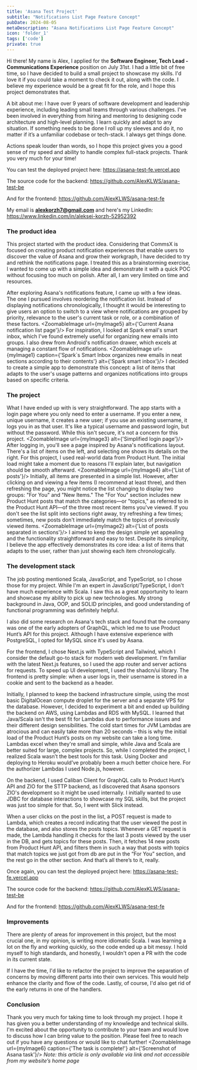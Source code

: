 ```yaml
---
title: 'Asana Test Project'
subtitle: "Notifications List Page Feature Concept"
pubDate: 2024-08-05
metaDescription: "Asana Notifications List Page Feature Concept"
icon: 'folder_1'
tags: ['code']
private: true
---
```




Hi there! My name is Alex, I applied for the **Software Engineer, Tech Lead - Communications Experience** position on July 31st. I had a little bit of free time, so I have decided to build a small project to showcase my skills. I'd love it if you could take a moment to check it out, along with the code. I believe my experience would be a great fit for the role, and I hope this project demonstrates that.

A bit about me: I have over 9 years of software development and leadership experience, including leading small teams through various challenges. I've been involved in everything from hiring and mentoring to designing code architecture and high-level planning. I learn quickly and adapt to any situation. If something needs to be done I roll up my sleeves and do it, no matter if it’s a unfamiliar codebase or tech-stack. I always get things done.

Actions speak louder than words, so I hope this project gives you a good sense of my speed and ability to handle complex full-stack projects. Thank you very much for your time!

You can test the deployed project here: https://asana-test-fe.vercel.app

The source code for the backend: https://github.com/AlexKLWS/asana-test-be

And for the frontend: https://github.com/AlexKLWS/asana-test-fe

My email is **alexkorzh7@gmail.com** and here's my LinkedIn: https://www.linkedin.com/in/aleksei-korzh-52952392

### The product idea

This project started with the product idea. Considering that CommsX is focused on creating product notification experiences that enable users to discover the value of Asana and grow their workgraph, I have decided to try and rethink the notifications page. I treated this as a brainstorming exercise, I wanted to come up with a simple idea and demonstrate it with a quick POC without focusing too much on polish. After all, I am very limited on time and resources.

After exploring Asana's notifications feature, I came up with a few ideas. The one I pursued involves reordering the notification list. Instead of displaying notifications chronologically, I thought it would be interesting to give users an option to switch to a view where notifications are grouped by priority, relevance to the user's current task or role, or a combination of these factors.
<ZoomableImage url={myImage5} alt={'Current Asana notification list page'}/>
For inspiration, I looked at Spark email's smart inbox, which I've found extremely useful for organizing new emails into groups. I also drew from Android's notification drawer, which excels at managing a constant flow of notifications.
<ZoomableImage url={myImage1} caption={'Spark`s Smart Inbox organizes new emails in neat sections according to their contents'} alt={'Spark smart inbox'}/>
I decided to create a simple app to demonstrate this concept: a list of items that adapts to the user's usage patterns and organizes notifications into groups based on specific criteria.

### The project

What I have ended up with is very straightforward. The app starts with a login page where you only need to enter a username. If you enter a new, unique username, it creates a new user; if you use an existing username, it logs you in as that user. It's like a typical username and password login, but without the password. While this isn't secure, it's not a concern for this project.
<ZoomableImage url={myImage3} alt={'Simplified login page'}/>
After logging in, you'll see a page inspired by Asana's notifications layout. There's a list of items on the left, and selecting one shows its details on the right. For this project, I used real-world data from Product Hunt. The initial load might take a moment due to reasons I'll explain later, but navigation should be smooth afterward.
<ZoomableImage url={myImage4} alt={'List of posts'}/>
Initially, all items are presented in a simple list. However, after clicking on and viewing a few items (I recommend at least three), and then refreshing the page, you might notice the list changing to display two groups: "For You" and "New Items." The "For You" section includes new Product Hunt posts that match the categories—or "topics," as referred to in the Product Hunt API—of the three most recent items you've viewed. If you don't see the list split into sections right away, try refreshing a few times; sometimes, new posts don't immediately match the topics of previously viewed items.
<ZoomableImage url={myImage2} alt={'List of posts separated in sections'}/>
I aimed to keep the design simple yet appealing and the functionality straightforward and easy to test. Despite its simplicity, I believe the app effectively demonstrates its core idea: a list of items that adapts to the user, rather than just showing each item chronologically.

### The development stack

The job posting mentioned Scala, JavaScript, and TypeScript, so I chose those for my project. While I'm an expert in JavaScript/TypeScript, I don't have much experience with Scala. I saw this as a great opportunity to learn and showcase my ability to pick up new technologies. My strong background in Java, OOP, and SOLID principles, and good understanding of functional programming was definitely helpful.

I also did some research on Asana's tech stack and found that the company was one of the early adopters of GraphQL, which led me to use Product Hunt’s API for this project. Although I have extensive experience with PostgreSQL, I opted for MySQL since it's used by Asana.

For the frontend, I chose Next.js with TypeScript and Tailwind, which I consider the default go-to stack for modern web development. I'm familiar with the latest Next.js features, so I used the app router and server actions for requests. To speed up UI development, I used the shadcn/ui library. The frontend is pretty simple: when a user logs in, their username is stored in a cookie and sent to the backend as a header.

Initially, I planned to keep the backend infrastructure simple, using the most basic DigitalOcean compute droplet for the server and a separate VPS for the database. However, I decided to experiment a bit and ended up building the backend on AWS, using Lambdas and RDS with MySQL. I learned that Java/Scala isn't the best fit for Lambdas due to performance issues and their different design sensibilities. The cold start times for JVM Lambdas are atrocious and can easily take more than 20 seconds – this is why the initial load of the Product Hunt’s posts on my website can take a long time. Lambdas excel when they're small and simple, while Java and Scala are better suited for large, complex projects. So, while I completed the project, I realized Scala wasn’t the best tools for this task. Using Docker and deploying to Heroku would’ve probably been a much better choice here. For the authorizer Lambdas I used Node.js, however.

On the backend, I used Caliban Client for GraphQL calls to Product Hunt’s API and ZIO for the STTP backend, as I discovered that Asana sponsors ZIO's development so it might be used internally. I initially wanted to use JDBC for database interactions to showcase my SQL skills, but the project was just too simple for that. So, I went with Slick instead. 

When a user clicks on the post in the list, a POST request is made to Lambda, which creates a record indicating that the user viewed the post in the database, and also stores the posts topics. Whenever a GET request is made, the Lambda handling it checks for the last 3 posts viewed by the user in the DB, and gets topics for these posts. Then, it fetches 14 new posts from Product Hunt API, and filters them in such a way that posts with topics that match topics we just got from db are put in the “For You” section, and the rest go in the other section. And that’s all there’s to it, really.

Once again, you can test the deployed project here: https://asana-test-fe.vercel.app

The source code for the backend: https://github.com/AlexKLWS/asana-test-be

And for the frontend: https://github.com/AlexKLWS/asana-test-fe

### Improvements

There are plenty of areas for improvement in this project, but the most crucial one, in my opinion, is writing more idiomatic Scala. I was learning a lot on the fly and working quickly, so the code ended up a bit messy. I hold myself to high standards, and honestly, I wouldn't open a PR with the code in its current state.

If I have the time, I'd like to refactor the project to improve the separation of concerns by moving different parts into their own services. This would help enhance the clarity and flow of the code. Lastly, of course, I'd also get rid of the early returns in one of the handlers.

### Conclusion

Thank you very much for taking time to look through my project. I hope it has given you a better understanding of my knowledge and technical skills. I'm excited about the opportunity to contribute to your team and would love to discuss how I can bring value to the position. Please feel free to reach out if you have any questions or would like to chat further!
<ZoomableImage url={myImage6} caption={'The task is complete!'} alt={'Screenshot of Asana task'}/>
_Note: this article is only available via link and not accessible from my website’s home page_
